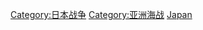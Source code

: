 {{Commonscat|Naval battles involving Japan}}

[[Category:日本战争|Category:日本战争]]
[[Category:亚洲海战|Category:亚洲海战]]
[[Category:各國海戰|Japan]]